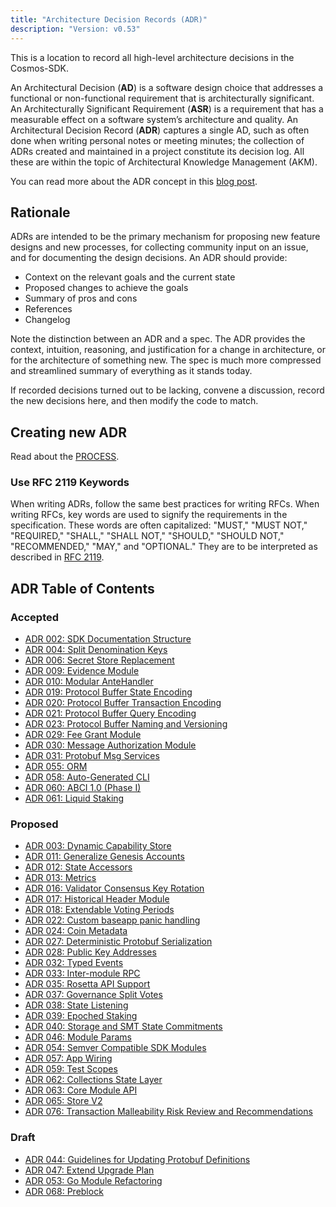 ```yaml
---
title: "Architecture Decision Records (ADR)"
description: "Version: v0.53"
---
```


This is a location to record all high-level architecture decisions in the Cosmos-SDK.

An Architectural Decision (**AD**) is a software design choice that addresses a functional or non-functional requirement that is architecturally significant. An Architecturally Significant Requirement (**ASR**) is a requirement that has a measurable effect on a software system’s architecture and quality. An Architectural Decision Record (**ADR**) captures a single AD, such as often done when writing personal notes or meeting minutes; the collection of ADRs created and maintained in a project constitute its decision log. All these are within the topic of Architectural Knowledge Management (AKM).

You can read more about the ADR concept in this [blog post](https://product.reverb.com/documenting-architecture-decisions-the-reverb-way-a3563bb24bd0#.78xhdix6t).

## Rationale[​](#rationale "Direct link to Rationale")

ADRs are intended to be the primary mechanism for proposing new feature designs and new processes, for collecting community input on an issue, and for documenting the design decisions. An ADR should provide:

* Context on the relevant goals and the current state
* Proposed changes to achieve the goals
* Summary of pros and cons
* References
* Changelog

Note the distinction between an ADR and a spec. The ADR provides the context, intuition, reasoning, and justification for a change in architecture, or for the architecture of something new. The spec is much more compressed and streamlined summary of everything as it stands today.

If recorded decisions turned out to be lacking, convene a discussion, record the new decisions here, and then modify the code to match.

## Creating new ADR[​](#creating-new-adr "Direct link to Creating new ADR")

Read about the [PROCESS](/v0.53/build/architecture/PROCESS).

### Use RFC 2119 Keywords[​](#use-rfc-2119-keywords "Direct link to Use RFC 2119 Keywords")

When writing ADRs, follow the same best practices for writing RFCs. When writing RFCs, key words are used to signify the requirements in the specification. These words are often capitalized: "MUST," "MUST NOT," "REQUIRED," "SHALL," "SHALL NOT," "SHOULD," "SHOULD NOT," "RECOMMENDED," "MAY," and "OPTIONAL." They are to be interpreted as described in [RFC 2119](https://datatracker.ietf.org/doc/html/rfc2119).

## ADR Table of Contents[​](#adr-table-of-contents "Direct link to ADR Table of Contents")

### Accepted[​](#accepted "Direct link to Accepted")

* [ADR 002: SDK Documentation Structure](/v0.53/build/architecture/adr-002-docs-structure)
* [ADR 004: Split Denomination Keys](/v0.53/build/architecture/adr-004-split-denomination-keys)
* [ADR 006: Secret Store Replacement](/v0.53/build/architecture/adr-006-secret-store-replacement)
* [ADR 009: Evidence Module](/v0.53/build/architecture/adr-009-evidence-module)
* [ADR 010: Modular AnteHandler](/v0.53/build/architecture/adr-010-modular-antehandler)
* [ADR 019: Protocol Buffer State Encoding](/v0.53/build/architecture/adr-019-protobuf-state-encoding)
* [ADR 020: Protocol Buffer Transaction Encoding](/v0.53/build/architecture/adr-020-protobuf-transaction-encoding)
* [ADR 021: Protocol Buffer Query Encoding](/v0.53/build/architecture/adr-021-protobuf-query-encoding)
* [ADR 023: Protocol Buffer Naming and Versioning](/v0.53/build/architecture/adr-023-protobuf-naming)
* [ADR 029: Fee Grant Module](/v0.53/build/architecture/adr-029-fee-grant-module)
* [ADR 030: Message Authorization Module](/v0.53/build/architecture/adr-030-authz-module)
* [ADR 031: Protobuf Msg Services](/v0.53/build/architecture/adr-031-msg-service)
* [ADR 055: ORM](/v0.53/build/architecture/adr-055-orm)
* [ADR 058: Auto-Generated CLI](/v0.53/build/architecture/adr-058-auto-generated-cli)
* [ADR 060: ABCI 1.0 (Phase I)](/v0.53/build/architecture/adr-060-abci-1.0)
* [ADR 061: Liquid Staking](/v0.53/build/architecture/adr-061-liquid-staking)

### Proposed[​](#proposed "Direct link to Proposed")

* [ADR 003: Dynamic Capability Store](/v0.53/build/architecture/adr-003-dynamic-capability-store)
* [ADR 011: Generalize Genesis Accounts](/v0.53/build/architecture/adr-011-generalize-genesis-accounts)
* [ADR 012: State Accessors](/v0.53/build/architecture/adr-012-state-accessors)
* [ADR 013: Metrics](/v0.53/build/architecture/adr-013-metrics)
* [ADR 016: Validator Consensus Key Rotation](/v0.53/build/architecture/adr-016-validator-consensus-key-rotation)
* [ADR 017: Historical Header Module](/v0.53/build/architecture/adr-017-historical-header-module)
* [ADR 018: Extendable Voting Periods](/v0.53/build/architecture/adr-018-extendable-voting-period)
* [ADR 022: Custom baseapp panic handling](/v0.53/build/architecture/adr-022-custom-panic-handling)
* [ADR 024: Coin Metadata](/v0.53/build/architecture/adr-024-coin-metadata)
* [ADR 027: Deterministic Protobuf Serialization](/v0.53/build/architecture/adr-027-deterministic-protobuf-serialization)
* [ADR 028: Public Key Addresses](/v0.53/build/architecture/adr-028-public-key-addresses)
* [ADR 032: Typed Events](/v0.53/build/architecture/adr-032-typed-events)
* [ADR 033: Inter-module RPC](/v0.53/build/architecture/adr-033-protobuf-inter-module-comm)
* [ADR 035: Rosetta API Support](/v0.53/build/architecture/adr-035-rosetta-api-support)
* [ADR 037: Governance Split Votes](/v0.53/build/architecture/adr-037-gov-split-vote)
* [ADR 038: State Listening](/v0.53/build/architecture/adr-038-state-listening)
* [ADR 039: Epoched Staking](/v0.53/build/architecture/adr-039-epoched-staking)
* [ADR 040: Storage and SMT State Commitments](/v0.53/build/architecture/adr-040-storage-and-smt-state-commitments)
* [ADR 046: Module Params](/v0.53/build/architecture/adr-046-module-params)
* [ADR 054: Semver Compatible SDK Modules](/v0.53/build/architecture/adr-054-semver-compatible-modules)
* [ADR 057: App Wiring](/v0.53/build/architecture/adr-057-app-wiring)
* [ADR 059: Test Scopes](/v0.53/build/architecture/adr-059-test-scopes)
* [ADR 062: Collections State Layer](/v0.53/build/architecture/adr-062-collections-state-layer)
* [ADR 063: Core Module API](/v0.53/build/architecture/adr-063-core-module-api)
* [ADR 065: Store V2](/v0.53/build/architecture/adr-065-store-v2)
* [ADR 076: Transaction Malleability Risk Review and Recommendations](/v0.53/build/architecture/adr-076-tx-malleability)

### Draft[​](#draft "Direct link to Draft")

* [ADR 044: Guidelines for Updating Protobuf Definitions](/v0.53/build/architecture/adr-044-protobuf-updates-guidelines)
* [ADR 047: Extend Upgrade Plan](/v0.53/build/architecture/adr-047-extend-upgrade-plan)
* [ADR 053: Go Module Refactoring](/v0.53/build/architecture/adr-053-go-module-refactoring)
* [ADR 068: Preblock](/v0.53/build/architecture/adr-068-preblock)
